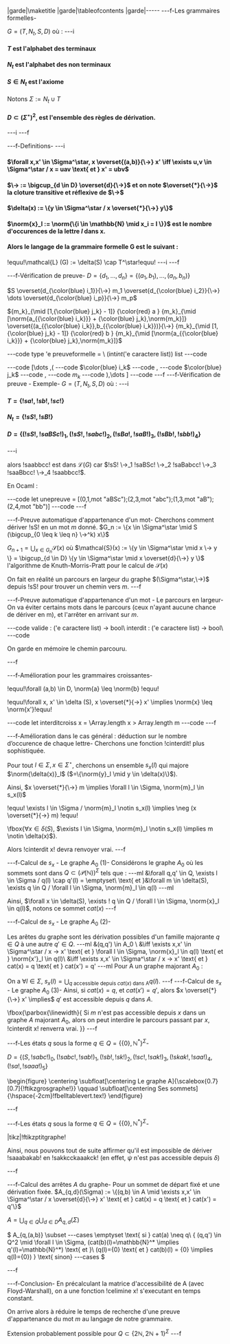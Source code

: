 |garde|\maketitle
|garde|\tableofcontents
|garde|-----
---f-Les grammaires formelles-

$G = (T,N_t,S,D)$ où :
---i
#### $T$ est l'alphabet des terminaux
#### $N_t$ est l'alphabet des non terminaux
#### $S \in N_t$ est l'axiome

Notons $\Sigma := N_t \cup T$
#### $D \subset (\Sigma ^ \star )^2$, est l'ensemble des règles de dérivation.
---i
---f

---f-Definitions-
---i
#### $\forall x,x' \in \Sigma^\star, x \overset{(a,b)}{\->} x' \iff \exists u,v \in \Sigma^\star / x = uav \text{ et } x' = ubv$

#### $\-> := \bigcup_{d \in D} \overset{d}{\->}$ et on note $\overset{*}{\->}$ la cloture transitive et réflexive de $\->$

#### $\delta(x) := \{y \in \Sigma^\star / x \overset{*}{\->} y\}$

#### $\norm{x}_l := \norm{\{i \in \mathbb{N} \mid x_i = l \}}$ est le nombre d'occurences de la lettre $l$ dans x.

#### Alors le langage de la grammaire formelle  G est le suivant :
!equu!\mathcal{L} (G) := \delta(S) \cap T^\star!equu!
---i
---f

---f-Vérification de preuve-
$D = \{d_1,\dots,d_n\} = \{(a_1,b_1),\dots,(a_n,b_n)\}$

$S \overset{d_{\color{blue} i_1}}{\->} m_1 \overset{d_{\color{blue} i_2}}{\->} \dots \overset{d_{\color{blue} i_p}}{\->} m_p$

${m_k}_{\mid [1,{\color{blue} j_k} - 1]} {\color{red} a } {m_k}_{\mid [\norm{a_{{\color{blue} i_k}}} + {\color{blue} j_k},\norm{m_k}]} \overset{(a_{{\color{blue} i_k}},b_{{\color{blue} i_k}})}{\->} {m_k}_{\mid [1,{\color{blue} j_k} - 1]} {\color{red} b } {m_k}_{\mid [\norm{a_{{\color{blue} i_k}}} + {\color{blue} j_k},\norm{m_k}]}$

---code
type 'e preuveformelle = \\
(int*int*('e caractere list)) list
---code

---code
[\dots ,(
---code
$\color{blue} i_k$
---code
,
---code
$\color{blue} j_k$
---code
,
---code
$m_k$
---code
),\dots ]
---code
---f
---f-Vérification de preuve - Exemple-
$G = (T,N_t,S,D)$ où :
---i
#### $T = \{!sa!,!sb!,!sc!\}$
#### $N_t = \{!sS!,!sB!\}$
#### $D = \{(!sS!,!saBSc!)_1,(!sS!,!sabc!)_2,(!sBa!,!saB!)_3,(!sBb!,!sbb!)_4\}$
---i

alors !saabbcc! est dans $\mathcal{L}(G)$ car $!sS! \->_1 !saBSc! \->_2 !saBabcc! \->_3 !saaBbcc! \->_4 !saabbcc!$.

En Ocaml :

---code
let unepreuve = [(0,1,mot "aBSc");(2,3,mot "abc");(1,3,mot "aB");(2,4,mot "bb")]
---code
---f

---f-Preuve automatique d'appartenance d'un mot-
Cherchons comment dériver !sS! en un mot $m$ donné.
$G_n := \{x \in \Sigma^\star \mid S (\bigcup_{0 \leq k \leq n} \->^k) x\}$

$G_{n+1} = \bigcup_{x \in G_n} \mathcal{S}(x)$
où 
$\mathcal{S}(x) := \{y \in \Sigma^\star \mid x \-> y \} = \bigcup_{d \in D} \{y \in \Sigma^\star \mid x \overset{d}{\->} y \}$
l'algorithme de Knuth-Morris-Pratt pour le calcul de $\mathcal{S}(x)$

On fait en réalité un parcours en largeur du graphe $(\Sigma^\star,\->)$ depuis !sS! pour trouver un chemin vers $m$.
---f

---f-Preuve automatique d'appartenance d'un mot - Le parcours en largeur-
On va éviter certains mots dans le parcours (ceux n'ayant aucune chance de dériver en m), et l'arrêter en arrivant sur $m$.

---code
valide : ('e caractere list) -> bool\\
interdit : ('e caractere list) -> bool\\
---code

On garde en mémoire le chemin parcouru.

---f

---f-Amélioration pour les grammaires croissantes-

!equu!\forall (a,b) \in D, \norm{a} \leq \norm{b} !equu!

!equu!\forall x, x' \in \delta (S), x \overset{*}{\->} x' \implies \norm{x} \leq \norm{x'}!equu!

---code
let interditcroiss x = \\Array.length x > Array.length m
---code
---f

---f-Amélioration dans le cas général : déduction sur le nombre d’occurence de chaque lettre-
Cherchons une fonction !cinterdit! plus sophistiquée.

Pour tout $l \in \Sigma, x \in \Sigma^\star$, cherchons un ensemble $s_x(l)$ qui majore $\norm{\delta(x)}_l$ ($=\{\norm{y}_l \mid y \in \delta(x)\}$).

Ainsi, $x \overset{*}{\->} m \implies \forall l \in \Sigma, \norm{m}_l \in s_x(l)$

!equu!
\exists l \in \Sigma / \norm{m}_l \notin s_x(l) \implies \neg (x \overset{*}{\->} m)
!equu!

\fbox{$\forall x \in \delta(S)$, $\exists l \in \Sigma, \norm{m}_l \notin s_x(l) \implies m \notin \delta(x)$}.

Alors !cinterdit x! devra renvoyer vrai.
---f

---f-Calcul de $s_x$ - Le graphe $A_0$ (1)-
Considérons le graphe $A_0$ où les sommets sont dans 
$Q \subset ({\mathcal{P}(\mathbb{N})})^{\Sigma}$ tels que :
---ml
    &\forall q,q' \in Q, \exists l \in \Sigma / q(l) \cap q'(l) = \emptyset\\
    \text{ et }&\forall m \in \delta(S), \exists q \in Q / \forall l \in \Sigma, \norm{m}_l \in q(l)
---ml

Ainsi, $\forall x \in \delta(S), \exists ! q \in Q / \forall l \in \Sigma, \norm{x}_l \in q(l)$, notons ce sommet $cat(x)$
---f

---f-Calcul de $s_x$ - Le graphe $A_0$ (2)-

Les arêtes du graphe sont les dérivation possibles d'un famille majorante $q \in Q$ à une autre $q' \in Q$.
---ml
    &(q,q') \in A_0 \\
    &\iff \exists x,x' \in \Sigma^\star / x \-> x' \text{ et } \forall l \in \Sigma, \norm{x}_l \in q(l) \text{ et } \norm{x'}_l \in q(l)\\
    &\iff \exists x,x' \in \Sigma^\star / x \-> x' \text{ et } cat(x) = q \text{ et } cat(x') = q'
---ml
Pour A un graphe majorant $A_0$ : 

On a $\forall l \in \Sigma$, $s_x(l) = \bigcup_{q\text{ accessible depuis } cat(x) \text{ dans A}}q(l)$.
---f
---f-Calcul de $s_x$ - Le graphe $A_0$ (3)-
Ainsi, si $cat(x) = q$, et $cat(x')=q'$, alors $x \overset{*}{\->} x' \implies$ $q'$ est accessible depuis $q$ dans $A$. 

\fbox{\parbox{\linewidth}{
    Si $m$ n'est pas accessible depuis $x$ dans un graphe $A$ majorant $A_0$, 
    alors on peut interdire le parcours passant par $x$, !cinterdit x! renverra vrai.
}}
---f

---f-Les états $q$ sous la forme $q \in Q = \{\{0\},\mathbb{N}^*\}^{\Sigma}$-

$D = \{(S,!sabc!)_0,(!sabc!,!sab!)_1,(!sb!,!sk!)_2,(!sc!,!sak!)_3,(!skak!,!saa!)_4,(!sa!,!saaa!)_5\}$

\begin{figure}
    \centering
    \subfloat[\centering Le graphe A]{\scalebox{0.7}[0.7]{!ftikzgrosgraphe!}}
    \qquad
    \subfloat[\centering Ses sommets]{\hspace{-2cm}!fbelltablevert.tex!}
\end{figure}

---f

---f-Les états $q$ sous la forme $q \in Q = \{\{0\},\mathbb{N}^*\}^{\Sigma}$-

|tikz|!ftikzptitgraphe!

Ainsi, nous pouvons tout de suite affirmer qu'il est impossible de dériver !saaabakab! en !sakkcckaaakck! (en effet, $\psi$ n'est pas accessible depuis $\delta$)

---f

---f-Calcul des arrêtes $A$ du graphe-
Pour un sommet de départ fixé et une dérivation fixée.
$A_{q,d}(\Sigma) := \{(q,b) \in A \mid \exists x,x' \in \Sigma^\star / x \overset{d}{\->} x' \text{ et } cat(x) = q \text{ et } cat(x') = q'\}$

$A = \bigcup_{q \in Q}  \bigcup_{d \in D} A_{q,d}(\Sigma)$

$
A_{q,(a,b)} \subset
---cases
\emptyset \text{ si } cat(a) \neq q\\
\{ (q,q') \in Q^2 \mid \forall l \in \Sigma,
    (cat(b)(l)=\mathbb{N}^* \implies q'(l)=\mathbb{N}^*) \text{ et }\\
    (q(l)=\{0\} \text{ et } cat(b)(l) = \{0\} \implies q(l)=\{0\}) 
\}
\text{ sinon}
---cases
$

---f

---f-Conclusion-
En précalculant la matrice d'accessibilité de A (avec Floyd-Warshall), on a une fonction !celimine x! s'executant en temps constant.

On arrive alors à réduire le temps de recherche d'une preuve d'appartenance du mot $m$ au langage de notre grammaire.

Extension probablement possible pour $Q \subset \{2 \mathbb{N} , 2 \mathbb{N} + 1 \}^\Sigma$
---f